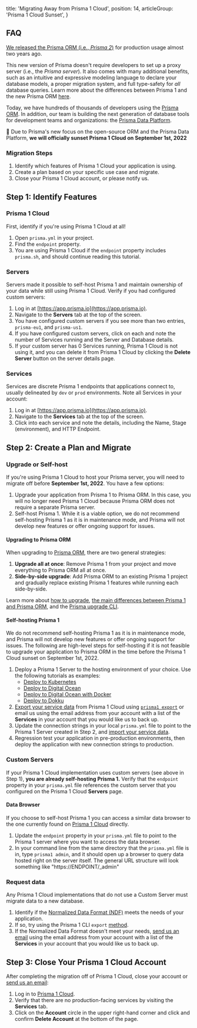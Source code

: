   title: 'Migrating Away from Prisma 1 Cloud',
  position: 14,
  articleGroup: 'Prisma 1 Cloud Sunset',
}

## FAQ

[We released the Prisma ORM (i.e., _Prisma 2_)](https://www.prisma.io/blog/announcing-prisma-2-n0v98rzc8br1) for production usage almost two years ago.

This new version of Prisma doesn't require developers to set up a proxy server (i.e., the _Prisma server_). It also comes with many additional benefits, such as an intuitive and expressive modeling language to declare your database models, a proper migration system, and full type-safety for _all_ database queries. Learn more about the differences between Prisma 1 and the new Prisma ORM [here](https://www.prisma.io/docs/guides/upgrade-guides/upgrade-from-prisma-1/how-to-upgrade#main-differences-between-prisma-1-and-prisma-2).

Today, we have hundreds of thousands of developers using the [Prisma ORM](https://www.prisma.io/). In addition, our team is building the next generation of database tools for development teams and organizations: the [Prisma Data Platform](https://www.prisma.io/dataplatform).

🚨 Due to Prisma's new focus on the open-source ORM and the Prisma Data Platform, **we will officially sunset Prisma 1 Cloud on September 1st, 2022**

### Migration Steps

1. Identify which features of Prisma 1 Cloud your application is using.
2. Create a plan based on your specific use case and migrate.
3. Close your Prisma 1 Cloud account, or please notify us.

## Step 1: Identify Features

### Prisma 1 Cloud

First, identify if you're using Prisma 1 Cloud at all!

1. Open `prisma.yml` in your project.
2. Find the `endpoint` property.
3. You are using Prisma 1 Cloud if the `endpoint` property includes `prisma.sh`, and should continue reading this tutorial.

### Servers

Servers made it possible to self-host Prisma 1 and maintain ownership of your data while still using Prisma 1 Cloud. Verify if you had configured custom servers:

1. Log in at [https://app.prisma.io](https://app.prisma.io).
2. Navigate to the **Servers** tab at the top of the screen.
3. You have configured custom servers if you see more than two entries, `prisma-eu1`, and `prisma-us1`.
4. If you have configured custom servers, click on each and note the number of Services running and the Server and Database details.
5. If your custom server has 0 Services running, Prisma 1 Cloud is not using it, and you can delete it from Prisma 1 Cloud by clicking the **Delete Server** button on the server details page.

### Services

Services are discrete Prisma 1 endpoints that applications connect to, usually delineated by `dev` or `prod` environments. Note all Services in your account:

1. Log in at [https://app.prisma.io](https://app.prisma.io).
2. Navigate to the **Services** tab at the top of the screen.
3. Click into each service and note the details, including the Name, Stage (environment), and HTTP Endpoint.

## Step 2: Create a Plan and Migrate

### Upgrade or Self-host

If you're using Prisma 1 Cloud to host your Prisma server, you will need to migrate off before **September 1st, 2022**. You have a few options:

1. Upgrade your application from Prisma 1 to Prisma ORM. In this case, you will no longer need Prisma 1 Cloud because Prisma ORM does not require a separate Prisma server.
2. Self-host Prisma 1. While it is a viable option, we do not recommend self-hosting Prisma 1 as it is in maintenance mode, and Prisma will not develop new features or offer ongoing support for issues.

#### Upgrading to Prisma ORM

When upgrading to [Prisma ORM](https://prisma.io), there are two general strategies:

1. **Upgrade all at once**: Remove Prisma 1 from your project and move everything to Prisma ORM all at once.
2. **Side-by-side upgrade**: Add Prisma ORM to an existing Prisma 1 project and gradually replace existing Prisma 1 features while running each side-by-side.

Learn more about [how to upgrade](https://www.prisma.io/docs/guides/upgrade-guides/upgrade-from-prisma-1/how-to-upgrade#upgrade-strategies), [the main differences between Prisma 1 and Prisma ORM](https://www.prisma.io/docs/guides/upgrade-guides/upgrade-from-prisma-1/how-to-upgrade#main-differences-between-prisma-1-and-prisma-2), and the [Prisma upgrade CLI](https://www.prisma.io/docs/guides/upgrade-guides/upgrade-from-prisma-1/how-to-upgrade#prisma-upgrade-cli).

#### Self-hosting Prisma 1

We do not recommend self-hosting Prisma 1 as it is in maintenance mode, and Prisma will not develop new features or offer ongoing support for issues. The following are high-level steps for self-hosting if it is not feasible to upgrade your application to Prisma ORM in the time before the Prisma 1 Cloud sunset on September 1st, 2022.

1. Deploy a Prisma 1 Server to the hosting environment of your choice. Use the following tutorials as examples:
   - [Deploy to Kubernetes](https://v1.prisma.io/tutorials/deploy-prisma-to-kubernetes-ct13)
   - [Deploy to Digital Ocean](https://v1.prisma.io/tutorials/deploy-prisma-to-digitalocean-ct12)
   - [Deploy to Digital Ocean with Docker](https://v1.prisma.io/tutorials/deploy-prisma-to-digitalocean-with-docker-machine-ct06)
   - [Deploy to Dokku](https://v1.prisma.io/tutorials/deploy-prisma-to-dokku-ct15)
2. [Export your service data](https://v1.prisma.io/tutorials/data-import-and-export-with-prisma-cs03) from Prisma 1 Cloud using [`prisma1 export`](https://v1.prisma.io/docs/1.34/prisma-cli-and-configuration/cli-command-reference/prisma-export-ycv2/) or email us using the email address from your account with a list of the **Services** in your account that you would like us to back up.
3. Update the connection strings in your local `prisma.yml` file to point to the Prisma 1 Server created in Step 2, and [import your service data](https://v1.prisma.io/tutorials/data-import-and-export-with-prisma-cs03).
4. Regression test your application in pre-production environments, then deploy the application with new connection strings to production.

### Custom Servers

If your Prisma 1 Cloud implementation uses custom servers (see above in Step 1), **you are already self-hosting Prisma 1.** Verify that the `endpoint` property in your `prisma.yml` file references the custom server that you configured on the Prisma 1 Cloud **Servers** page.

#### Data Browser

If you choose to self-host Prisma 1 you can access a similar data browser to the one currently found on [Prisma 1 Cloud](https://app.prisma.io) directly.

1. Update the `endpoint` property in your `prisma.yml` file to point to the Prisma 1 server where you want to access the data browser.
2. In your command line from the same directory that the `prisma.yml` file is in, type `prisma1 admin`, and it should open up a browser to query data hosted right on the server itself. The general URL structure will look something like "https://ENDPOINT/_admin"

### Request data

Any Prisma 1 Cloud implementations that do not use a Custom Server must migrate data to a new database.

1. Identify if the [Normalized Data Format (NDF)](https://v1.prisma.io/docs/1.34/prisma-cli-and-configuration/data-import-and-export-jsw9/#normalized-data-format) meets the needs of your application.
2. If so, try using the Prisma 1 CLI  `export` [method](https://v1.prisma.io/docs/1.34/prisma-cli-and-configuration/cli-command-reference/prisma-export-ycv2/).
3. If the Normalized Data Format doesn't meet your needs, [send us an email](mailto:prisma1cloud@prisma.io) using the email address from your account with a list of the **Services** in your account that you would like us to back up.

## Step 3: Close Your Prisma 1 Cloud Account

After completing the migration off of Prisma 1 Cloud, close your account or [send us an email](mailto:prisma1cloud@prisma.io):

1. Log in to [Prisma 1 Cloud](https://app.prisma.io).
2. Verify that there are no production-facing services by visiting the **Services** tab.
3. Click on the **Account** circle in the upper right-hand corner and click and confirm **Delete Account** at the bottom of the page.